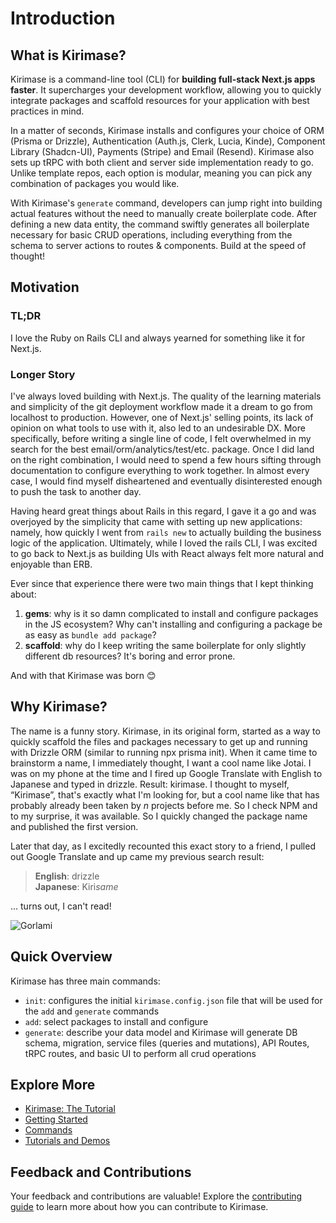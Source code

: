 
# Introduction

## What is Kirimase?

Kirimase is a command-line tool (CLI) for **building full-stack Next.js apps faster**. It supercharges your development workflow, allowing you to quickly integrate packages and scaffold resources for your application with best practices in mind.

In a matter of seconds, Kirimase installs and configures your choice of ORM (Prisma or Drizzle), Authentication (Auth.js, Clerk, Lucia, Kinde), Component Library (Shadcn-UI), Payments (Stripe) and Email (Resend). Kirimase also sets up tRPC with both client and server side implementation ready to go. Unlike template repos, each option is modular, meaning you can pick any combination of packages you would like.

With Kirimase's `generate` command, developers can jump right into building actual features without the need to manually create boilerplate code. After defining a new data entity, the command swiftly generates all boilerplate necessary for basic CRUD operations, including everything from the schema to server actions to routes & components. Build at the speed of thought!

<YoutubeVideo id="33jlErS3Wxg" caption="Kirimase demo" />

## Motivation

### TL;DR

I love the Ruby on Rails CLI and always yearned for something like it for Next.js.

### Longer Story

I've always loved building with Next.js. The quality of the learning materials and simplicity of the git deployment workflow made it a dream to go from localhost to production. However, one of Next.js' selling points, its lack of opinion on what tools to use with it, also led to an undesirable DX. More specifically, before writing a single line of code, I felt overwhelmed in my search for the best email/orm/analytics/test/etc. package. Once I did land on the right combination, I would need to spend a few hours sifting through documentation to configure everything to work together. In almost every case, I would find myself disheartened and eventually disinterested enough to push the task to another day.

Having heard great things about Rails in this regard, I gave it a go and was overjoyed by the simplicity that came with setting up new applications: namely, how quickly I went from `rails new` to actually building the business logic of the application. Ultimately, while I loved the rails CLI, I was excited to go back to Next.js as building UIs with React always felt more natural and enjoyable than ERB.

Ever since that experience there were two main things that I kept thinking about:

1. **gems**: why is it so damn complicated to install and configure packages in the JS ecosystem? Why can't installing and configuring a package be as easy as `bundle add package`?
2. **scaffold**: why do I keep writing the same boilerplate for only slightly different db resources? It's boring and error prone.

And with that Kirimase was born 😊

## Why Kirimase?

The name is a funny story. Kirimase, in its original form, started as a way to quickly scaffold the files and packages necessary to get up and running with Drizzle ORM (similar to running npx prisma init). When it came time to brainstorm a name, I immediately thought, I want a cool name like Jotai. I was on my phone at the time and I fired up Google Translate with English to Japanese and typed in drizzle. Result: kirimase. I thought to myself, “Kirimase”, that's exactly what I'm looking for, but a cool name like that has probably already been taken by _n_ projects before me. So I check NPM and to my surprise, it was available. So I quickly changed the package name and published the first version.

Later that day, as I excitedly recounted this exact story to a friend, I pulled out Google Translate and up came my previous search result:

> **English**: drizzle  
> **Japanese**: Kiri*same*

… turns out, I can't read!

![Gorlami](/kirimase_gorlami.png)

## Quick Overview

Kirimase has three main commands:

-   `init`: configures the initial `kirimase.config.json` file that will be used for the `add` and `generate` commands
-   `add`: select packages to install and configure
-   `generate`: describe your data model and Kirimase will generate DB schema, migration, service files (queries and mutations), API Routes, tRPC routes, and basic UI to perform all crud operations

## Explore More

-   [Kirimase: The Tutorial](./the-tutorial.md)
-   [Getting Started](./getting-started.md)
-   [Commands](./commands/init.md)
-   [Tutorials and Demos](./tutorials.md)

## Feedback and Contributions

Your feedback and contributions are valuable! Explore the [contributing guide](./contributing.md) to learn more about how you can contribute to Kirimase.
